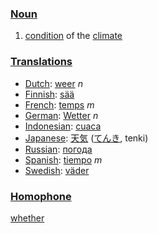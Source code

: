 ===[[Noun]]===
# [[condition]] of the [[climate]]

===[[Translation]]s===
*[[Dutch]]: [[weer]] ''n''
*[[Finnish]]: [[sää]]
*[[French]]: [[temps]] ''m''
*[[German]]: [[Wetter]] ''n''
*[[Indonesian]]: [[cuaca]]
*[[Japanese]]: [[天気]] ([[てんき]], tenki)
*[[Russian]]: [[погода]]
*[[Spanish]]: [[tiempo]] ''m''
*[[Swedish]]: [[väder]]

===[[Homophone]]===

[[whether]]